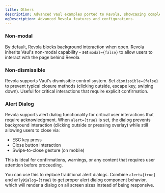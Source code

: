 ```yaml
---
title: Others
description: Advanced Vaul examples ported to Revola, showcasing complex drawer configurations and behaviors.
ogDescription: Advanced Revola features and configurations.
---
```


### Non-modal
By default, Revola blocks background interaction when open. Revola inherits Vaul's non-modal capability - set `modal={false}` to allow users to interact with the page behind Revola.

<ComponentPreview name="other-default-demo" />

### Non-dismissible
Revola supports Vaul's dismissible control system. Set `dismissible={false}` to prevent typical closure methods (clicking outside, escape key, swiping down). Useful for critical interactions that require explicit confirmation.

<ComponentPreview name="non-dismissible-default-demo" />


### Alert Dialog

Revola supports alert dialog functionality for critical user interactions that require acknowledgment. When `alert={true}` is set, the dialog prevents background interaction (clicking outside or pressing overlay) while still allowing users to close via:

- ESC key press
- Close button interaction  
- Swipe-to-close gesture (on mobile)

This is ideal for confirmations, warnings, or any content that requires user attention before proceeding.

You can use this to replace traditional alert dialogs. Combine `alert={true}` and `onlyDialog={true}` to get proper alert dialog component behavior, which will render a dialog on all screen sizes instead of being responsive.

<ComponentPreview name="alert-revola-demo" />